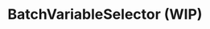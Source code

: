 
# BatchVariableSelector (WIP)

<SourceCode
  href="https://github.com/bytedance/flowgram.ai/tree/main/packages/materials/form-materials/src/components/batch-variable-selector"
/>